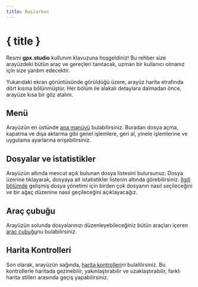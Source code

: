 ```yaml
---
title: Başlarken
---
```


<script lang="ts">
</script>

# { title }

Resmi **gpx.studio** kullunım klavuzuna hoşgeldiniz!
Bu rehber size arayüzdeki bütün araç ve gereçleri tanıtacak, uzman bir kullanıcı olmanız için size yardım edecektir.

<DocsImage src="getting-started/interface" alt="gpx.studio arayüz." />

Yukarıdaki ekran görüntüsünde görüldüğü üzere, arayüz harita etrafında dört kısma bölünmüştür. 
Her bölüm ile alakalı detaylara dalmadan önce, arayüze kısa bir göz atalım.

## Menü

Arayüzün en üstünde [ana manüyü](./menu) bulabilirsiniz.
Buradan dosya açma, kapatma ve dışa aktarma gibi genel işlemlere, geri al, yinele işlemlerine ve uygulama ayarlarına erişebilirsiniz.

## Dosyalar ve istatistikler

Arayüzün altında mevcut açık bulunan dosya listesini bulursunuz.
Dosya üzerine tıklayarak, dosyaya ait istatistikler listenin altında görebilirsiniz.
[İlgili bölümde](./files-and-stats) gelişmiş dosya yönetimi için birden çok dosyanın nasıl seçileceğini ve bir ağaç düzenine nasıl geçileceğini açıklayacağız.

## Araç çubuğu

Arayüzün solunda dosyalarınızı düzenleyebileceğiniz bütün araçları içeren [araç çubuğu](./toolbar)nu bulabilirsiniz.

## Harita Kontrolleri

Son olarak, arayüzün sağında, [harita kontrolleri](./map-controls)ni bulalilirsiniz.
Bu kontrollerle haritada gezinebilir, yakınlaştırabilir ve uzaklaştırabilir, farklı harita stilleri arasında geçiş yapabilirsiniz.
